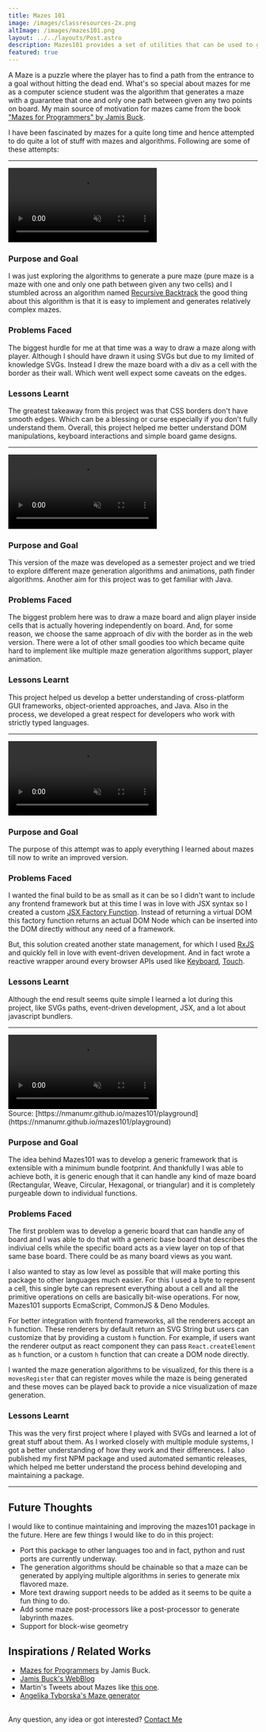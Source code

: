 ```yaml
---
title: Mazes 101
image: /images/classresources-2x.png
altImage: /images/mazes101.png
layout: ../../layouts/Post.astro
description: Mazes101 provides a set of utilities that can be used to generate, render and hack with any kind of maze.
featured: true
---
```


A Maze is a puzzle where the player has to find a path from the entrance to a goal without hitting the dead end.
What's so special about mazes for me as a computer science student was the algorithm that generates a
maze with a guarantee that one and only one path between given any two points on board.
My main source of motivation for mazes came from the book ["Mazes for Programmers" by Jamis Buck](https://pragprog.com/titles/jbmaze/mazes-for-programmers/).

I have been fascinated by mazes for a quite long time and hence attempted to do quite a lot of stuff with mazes
and algorithms. Following are some of these attempts:

<hr class="!mb-4" />

<ProjectInfo
  title="Maze Puzzle"
  subtitle="August 2017"
  codeUrl="https://github.com/nmanumr/maze/tree/cb5b561554b4f6beb06d3ec65d72a0a47ed8ec84"
  stack="JavaScript,JQuery"
/>

<video class="md:float-right max-w-sm w-full mx-auto rounded-lg" autoplay muted loop playsinline>
  <source src="/images/mazev1.mp4" type="video/mp4" />
</video>

### Purpose and Goal

I was just exploring the algorithms to generate a pure maze (pure maze is a maze with one
and only one path between given any two cells) and I stumbled across an algorithm named
[Recursive Backtrack](https://en.wikipedia.org/wiki/Maze_generation_algorithm#Randomized_depth-first_search)
the good thing about this algorithm is that it is easy to implement and generates relatively complex
mazes.

### Problems Faced

The biggest hurdle for me at that time was a way to draw a maze along with player.
Although I should have drawn it using SVGs but due to my limited of knowledge SVGs. Instead I drew
the maze board with a div as a cell with the border as their wall. Which went well expect some caveats
on the edges.

### Lessons Learnt

The greatest takeaway from this project was that CSS borders don't have smooth edges. Which can be
a blessing or curse especially if you don't fully understand them. Overall, this project helped me
better understand DOM manipulations, keyboard interactions and simple board game designs.

<hr class="!mb-4" />

<ProjectInfo
  title="Maze Puzzle in Java"
  subtitle="November 2019"
  codeUrl="https://github.com/ameerhmzx/maze-puzzle"
  stack="Java,JavaFX"
  collabrators="ameerhmzx"
/>

<video class="max-w-md w-full mx-auto rounded-lg border border-gray-300" autoplay muted loop playsinline>
  <source src="/images/maze-java.mp4" type="video/mp4" />
</video>

### Purpose and Goal

This version of the maze was developed as a semester project and we tried to explore different maze
generation algorithms and animations, path finder algorithms. Another aim for
this project was to get familiar with Java.

### Problems Faced

The biggest problem here was to draw a maze board and align player inside cells that is actually
hovering independently on board. And, for some reason, we choose the same approach of div with the border
as in the web version. There were a lot of other small goodies too which became quite hard to implement
like multiple maze generation algorithms support, player animation.

### Lessons Learnt

This project helped us develop a better understanding of cross-platform GUI frameworks, object-oriented approaches, and Java. Also in the process, we developed a great respect for developers who
work with strictly typed languages.

<hr class="!mb-4" />

<ProjectInfo
  title="Maze Puzzle v2"
  subtitle="March 2021"
  codeUrl="https://github.com/nmanumr/maze"
  siteUrl="https://nmanumr.github.io/maze/"
  stack="TypeScript,TailwindCSS,RxJs"
/>

<video class="md:float-right max-w-sm w-full mx-auto rounded-lg" autoplay muted loop playsinline>
  <source src="/images/mazev2.mp4" type="video/mp4" />
</video>

### Purpose and Goal

The purpose of this attempt was to apply everything I learned about mazes till now to write an
improved version.

### Problems Faced

I wanted the final build to be as small as it can be so I didn't want to include any frontend
framework but at this time I was in love with JSX syntax so I created a custom
[JSX Factory Function](https://github.com/nmanumr/maze/blob/master/src/utils/h/index.ts#L52).
Instead of returning a virtual DOM this factory function returns an actual DOM Node which can be
inserted into the DOM directly without any need of a framework.

But, this solution created another state management, for which I used
[RxJS](https://rxjs-dev.firebaseapp.com/guide/overview) and quickly fell in love with event-driven
development. And in fact wrote a reactive wrapper around every browser APIs used like
[Keyboard](https://github.com/nmanumr/maze/blob/master/src/browser/keyboard/index.ts#L39),
[Touch](https://github.com/nmanumr/maze/blob/master/src/browser/touch/index.ts#L12).

### Lessons Learnt

Although the end result seems quite simple I learned a lot during this project, like SVGs paths, event-driven development, JSX, and a lot about javascript bundlers.

<hr class="!mb-4" />

<ProjectInfo
  title="Mazes101"
  subtitle="May 2021"
  codeUrl="https://github.com/nmanumr/mazes101/"
  siteUrl="https://nmanumr.github.io/mazes101/"
  siteText="View Docs"
  stack="TypeScript,NodeJs,Deno,Sementic Release"
/>

<video class="max-w-lg w-full mx-auto rounded-lg border border-gray-300" autoplay muted loop playsinline>
  <source src="/images/mazes101.mp4" type="video/mp4" />
</video>

<div class="text-center text-sm relative -mt-2">
Source: [https://nmanumr.github.io/mazes101/playground](https://nmanumr.github.io/mazes101/playground)
</div>

### Purpose and Goal

The idea behind Mazes101 was to develop a generic framework that is extensible with a minimum bundle footprint.
And thankfully I was able to achieve both, it is generic enough that it can handle any kind of maze board (Rectangular, Weave, Circular, Hexagonal, or triangular) and
it is completely purgeable down to individual functions.

### Problems Faced

The first problem was to develop a generic board that can handle any of board and I was able to do
that with a generic base board that describes the indiviual cells while the specific board acts as
a view layer on top of that same base board. There could be as many board views as you want.

I also wanted to stay as low level as possible that will make porting this package to other
languages much easier. For this I used a byte to represent a cell, this single byte can represent everything about a cell and all the primitive operations on cells are basically bit-wise
operations. For now, Mazes101 supports EcmaScript, CommonJS &amp; Deno Modules.

For better integration with frontend frameworks, all the renderers accept an `h` function. These
renderers by default return an SVG String but users can customize that by providing a custom `h`
function. For example, if users want the renderer output as react component they can pass
`React.createElement` as `h` function, or a custom `h` function that can create a DOM node directly.

I wanted the maze generation algorithms to be visualized, for this there is a `movesRegister` that can
register moves while the maze is being generated and these moves can be played back to provide a nice
visualization of maze generation.

### Lessons Learnt

This was the very first project where I played with SVGs and learned a lot of great stuff about them.
As I worked closely with multiple module systems, I got a better understanding of how they work and 
their differences. I also published my first NPM package and used automated semantic releases, which
helped me better understand the process behind developing and maintaining a package.

<hr />

## Future Thoughts
I would like to continue maintaining and improving the mazes101 package in the future. Here are few
things I would like to do in this project:

* Port this package to other languages too and in fact, python and rust ports are
currently underway.
* The generation algorithms should be chainable so that a maze can be generated by applying multiple
algorithms in series to generate mix flavored maze.
* More text drawing support needs to be added as it seems to be quite a fun thing to do.
* Add some maze post-processors like a post-processor to generate labyrinth mazes.
* Support for block-wise geometry

## Inspirations / Related Works
* [Mazes for Programmers](https://pragprog.com/titles/jbmaze/mazes-for-programmers/) by Jamis Buck.
* [Jamis Buck's WebBlog](https://weblog.jamisbuck.org/2011/2/7/maze-generation-algorithm-recap)
* Martin's Tweets about Mazes like [this one](https://twitter.com/aemkei/status/1433912752037404680).
* [Angelika Tyborska's Maze generator](https://mazes.angelika.me/)

<br />
Any question, any idea or got interested? <a href="/#contact">Contact Me</a>
